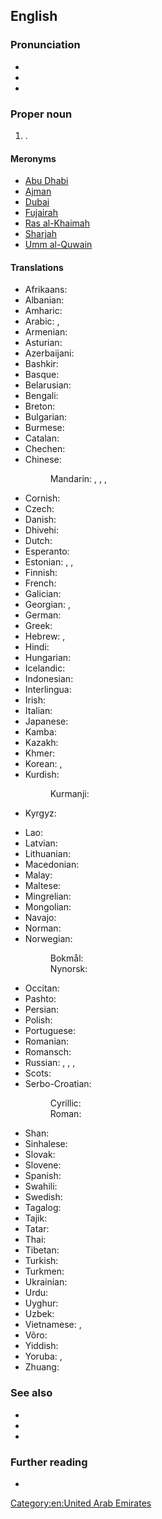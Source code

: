 ==English==

===Pronunciation===
* {{IPA|en|/juˌnaɪtɪd ˌæɹəb ˈɛmɪɹɪts/}}
* {{hyph|en|Unit|ed Arab Em|i|rates}}
* {{audio|en|En-uk-United Arab Emirates.ogg|Audio (UK)}}

===Proper noun===
{{en-proper noun|head=[[united|United]] [[Arab]] [[emirate|Emirate]]s}}

# {{senseid|en|Q878}}{{place|en|country|r/Western Asia|in the|r/Middle East}}.

====Meronyms====
* [[Abu Dhabi]]
* [[Ajman]]
* [[Dubai]]
* [[Fujairah]]
* [[Ras al-Khaimah]]
* [[Sharjah]]
* [[Umm al-Quwain]]

====Translations====
{{trans-top|id=Q878|country in the Middle East}}
* Afrikaans: {{t|af|Verenigde Arabiese Emirate}}
* Albanian: {{t|sq|Emiratet e Bashkuara Arabe|p}}
* Amharic: {{t|am|የተባበሩት የዓረብ ግዛቶች|sc=Ethi}}
* Arabic: {{t+|ar|اَلْإِمَارَات|f-p}}, {{t+|ar|اَلْإِمَارَات اَلْعَرَبِيَّة اَلْمُتَّحِدَة|f-p|tr=al-ʾimārāt al-ʿarabiyya al-muttaḥida}}
* Armenian: {{t+|hy|Արաբական Միացյալ Էմիրություններ|p}}
* Asturian: {{t+|ast|Emiratos Árabes Xuníos|m-p}}
* Azerbaijani: {{t+|az|Birləşmiş Ərəb Əmirlikləri|p}}
* Bashkir: {{t|ba|Берләшкән Ғәрәп Әмирлектәре|sc=Cyrl}}
* Basque: {{t|eu|Arabiar Emirerri Batuak|p}}
* Belarusian: {{t|be|Аб'я́днаныя Ара́бскія Эміра́ты|m-p}}
* Bengali: {{t|bn|সংযুক্ত আরব আমিরাত}}
* Breton: {{t|br|Emirelezhioù Arab Unanet}}
* Bulgarian: {{t+|bg|Обедине́ни Ара́бски Еми́рства|n-p}}
* Burmese: {{t|my|အာရပ်စော်ဘွားများပြည်ထောင်စု|sc=Mymr}}
* Catalan: {{t+|ca|Emirats Àrabs Units|m-p}}
* Chechen: {{t|ce|Ӏаьрбийн Цхьанатоьхна Эмираташ|sc=Cyrl}}
* Chinese:
*: Mandarin: {{t+|cmn|阿拉伯聯合酋長國|sc=Hani}}, {{t+|cmn|阿拉伯联合酋长国|tr=Ālābó liánhé qiúzhǎngguó|sc=Hani}}, {{t+|cmn|阿聯酋|sc=Hani}}, {{t+|cmn|阿联酋|tr=Ā-lián-qiú|sc=Hani}}
* Cornish: {{t|kw|Pennternasedh Unys Arabek}}
* Czech: {{t+|cs|Spojené arabské emiráty|m-p}}
* Danish: {{t|da|Forenede Arabiske Emirater|p}}
* Dhivehi: {{t|dv|އެކުވެރި ޢަރަބި އިމާރާތު|sc=Thaa}}
* Dutch: {{t+|nl|Verenigde Arabische Emiraten|p}}
* Esperanto: {{t+|eo|Unuiĝintaj Arabaj Emirlandoj|p}}
* Estonian: {{t+|et|Araabia Ühendemiraadid|p}}, {{t|et|Ühendemiraadid|p}} {{qualifier|colloquial}}, {{t|et|Emiraadid|p}} {{qualifier|colloquial}}
* Finnish: {{t+|fi|Arabiemiirikunnat}}
* French: {{t+|fr|Émirats arabes unis|m-p}}
* Galician: {{t+|gl|Emiratos Árabes Unidos|m-p}}
* Georgian: {{t|ka|არაბეთის გაერთიანებული საემიროები}}, {{t|ka|არაბთა გაერთიანებული საამიროები}}
* German: {{t+|de|Vereinigte Arabische Emirate|p}}
* Greek: {{t+|el|Ηνωμένα Αραβικά Εμιράτα|n-p}}
* Hebrew: {{t|he|איחוד האמירויות הערביות|m|tr='ikhúd ha'emiruyót ha'araviyót|alt=אִחוּד הָאֶמִרֻיּוֹת הַעֲרָבִיּוֹת}}, {{t|he|אֶמִירֻיּוֹת עַרְבִיּוֹת מְאֻחָדוֹת|tr=emiryot arviyot me'uchadot}}
* Hindi: {{t+|hi|संयुक्त अरब अमीरात|p}}
* Hungarian: {{t+|hu|Egyesült Arab Emírségek}}
* Icelandic: {{t+|is|Sameinuðu arabísku furstadæmin}}
* Indonesian: {{t+|id|Uni Emirat Arab}}
* Interlingua: {{t|ia|Emiratos Arabe Unite}}
* Irish: {{t|ga|Aontas na nÉimíríochtaí Arabacha|m}}
* Italian: {{t|it|Emirati Arabi Uniti|m-p}}
* Japanese: {{t+|ja|アラブ首長国連邦|tr=アラブしゅちょうこくれんぽう, Arabu shuchōkoku renpō}}
* Kamba: {{t|kam|Saudia}}
* Kazakh: {{t|kk|Біріккен Араб Әмірліктері|p|sc=Cyrl}}
* Khmer: {{t+|km|អេមីរ៉ាតអារ៉ាប់រួម}}
* Korean: {{t|ko|^아랍에미리트}}, {{t|ko|^아랍 에미리트 연방}}
* Kurdish:
*: Kurmanji: {{t+|ku|Mîrnişînên Erebî yên Yekbûyî}}
* Kyrgyz: {{t|ky|Бириккен Араб Эмирликтери|p|sc=Cyrl}}
{{trans-mid}}
* Lao: {{t|lo|ສະຫະລັດອາຫລັບເອມິເລດ}}
* Latvian: {{t|lv|Apvienotie Arābu Emirāti|m-p}}
* Lithuanian: {{t+|lt|Jungtiniai Arabų Emyratai|p}}
* Macedonian: {{t|mk|Обединети Арапски Емира́ти|m-p}}
* Malay: {{t|ms|Emiriah Arab Bersatu}}
* Maltese: {{t|mt|Emirati Għarab Maqgħuda|p|alt=l-Emirati Għarab Maqgħuda}}
* Mingrelian: {{t|xmf|არაბეფიშ გოართოიანაფილი საამიროეფი}}
* Mongolian: {{t+|mn|Арабын Нэгдсэн Эмирт Улс|sc=Cyrl}}
* Navajo: {{t|nv|Ásáí Bikéyah Yázhí Ałhidadiidzooígíí}}
* Norman: {{t|nrf|Émithaux Arabes Unnis|m-p}}
* Norwegian:
*: Bokmål: {{t+|nb|De forente arabiske emirater}}
*: Nynorsk: {{t+|nn|Dei sameinte arabiske emirata}}
* Occitan: {{t|oc|Emirats Arabis Units|m-p}}
* Pashto: {{t|ps|عربي متحده امارات|tr='arabī mutaḥidâ imārāt|sc=ps-Arab}}
* Persian: {{t+|fa|امارات متحده عربی|tr=emârât-e mottahede-ye 'arabi|alt=امارات متحدهٔ عربی|sc=fa-Arab}}
* Polish: {{t+|pl|Zjednoczone Emiraty Arabskie|m-p}}
* Portuguese: {{t+|pt|Emiratos Árabes Unidos|m-p}}
* Romanian: {{t+|ro|Emiratele Arabe Unite|n-p}}
* Romansch: {{t|rm|Emirats Arabs|m-p}}
* Russian: {{t+|ru|Объединённые Ара́бские Эмира́ты|m-p}}, {{t+|ru|ОАЭ́|m-p}}, {{t+|ru|Эмира́ты|m-p}}, {{t+|ru|Ара́бские Эмира́ты|m-p}}
* Scots: {{t|sco|Unitit Arab Emirates}}
* Serbo-Croatian:
*: Cyrillic: {{t|sh|Уједињени Арапски Емирати|m-p|sc=Cyrl}}
*: Roman: {{t+|sh|Ujedinjeni Arapski Emirati|m-p}}
* Shan: {{t|shn|မိူင်းႁူမ်ႈတုမ် ၸဝ်ႈၾႃႉ ဢႃႇရၢပ်ႈ}}
* Sinhalese: {{t|si|එක්සත් අරාබි එමීර් රාජ්‍යය|sc=Sinh}}
* Slovak: {{t|sk|Spojené arabské emiráty|m-p}}
* Slovene: {{t|sl|Združeni arabski emirati|m-p}}
* Spanish: {{t+|es|Emiratos Árabes Unidos|m-p}}
* Swahili: {{t+|sw|Falme za Kiarabu}}
* Swedish: {{t+|sv|Förenade Arabemiraten}}
* Tagalog: {{t|tl|United Arab Emirates}}
* Tajik: {{t|tg|Аморати Муттаҳидаи Араб|p}}
* Tatar: {{t|tt|Берләшкән Гарәп Әмирлекләре}}
* Thai: {{t+|th|สหรัฐอาหรับเอมิเรตส์}}
* Tibetan: {{t|bo|ཡི་ནེ་ཁྲེ་ཀྲི་ཨ་རབ་ཨེ་མེ་རེ་ཁྲི|sc=Tibt}}
* Turkish: {{t+|tr|Birleşik Arap Emirlikleri|p}}
* Turkmen: {{t|tk|Birleşen Arap Emirlikleri|p}}
* Ukrainian: {{t+|uk|Об'є́днані Ара́бські Еміра́ти|m-p}}
* Urdu: {{t|ur|متحدہ عرب امارات|p|tr=muttahida 'arab imārāt|sc=ur-Arab}}
* Uyghur: {{t|ug|ئەرەب بىرلەشمە خەلىپىلىكى|sc=ug-Arab}}
* Uzbek: {{t+|uz|Birlashgan Arab Amirliklari|p}}
* Vietnamese: {{t|vi|A-rập thống nhất Ê-mi-rát}}, {{t|vi|A-rập TN Ê-mi-rát}}
* Võro: {{t|vro|Araabia Ütisemiraadiq}}
* Yiddish: {{t|yi|פֿאַראייניקטע אַראַבישע עמיראַטן|p}}
* Yoruba: {{t|yo|Ẹmirate ti Awọn Arabu}}, {{t|yo|Àwọn Ẹ́mírétì Árábù Aṣọ̀kan}}
* Zhuang: {{t|za|Ahlenzciuz}}
{{trans-bottom}}

===See also===
* {{l|en|Appendix:Countries and territories of the world}}
* {{list:countries of Asia/en}}
* {{l|en|Appendix:Place names in United Arab Emirates}}

===Further reading===
* {{pedialite}}

[[Category:en:United Arab Emirates]]